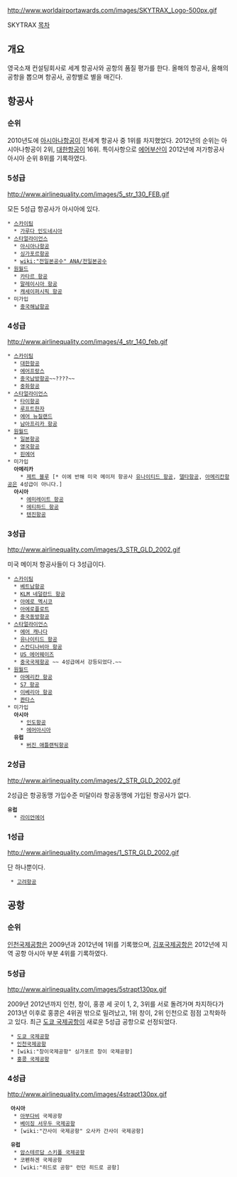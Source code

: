 http://www.worldairportawards.com/images/SKYTRAX_Logo-500px.gif

SKYTRAX
[[목차]]
== 개요 ==
영국소재 컨설팅회사로 세계 항공사와 공항의 품질 평가를 한다. 올해의 항공사, 올해의 공항을 뽑으며 항공사, 공항별로 별을 매긴다. 

== 항공사 ==

=== 순위 ===
2010년도에 [[아시아나항공]]이 전세계 항공사 중 1위를 차지했었다. 2012년의 순위는 아시아나항공이 2위, [[대한항공]]이 16위. 특이사항으로 [[에어부산]]이 2012년에 저가항공사 아시아 순위 8위를 기록하였다.

=== 5성급 === 
http://www.airlinequality.com/images/5_str_130_FEB.gif

모든 5성급 항공사가 아시아에 있다.  

 * [[스카이팀]]
   * [[가루다 인도네시아]]
 * [[스타얼라이언스]]
   * [[아시아나항공]]
   * [[싱가포르항공]]
   * [[wiki:"전일본공수" ANA/전일본공수]]
 * [[원월드]]
   * [[카타르 항공]]
   * [[말레이시아 항공]]
   * [[캐세이퍼시픽 항공]]
 * 미가입
   * [[중국해남항공]]

=== 4성급 === 
http://www.airlinequality.com/images/4_str_140_feb.gif
 * [[스카이팀]]
   * [[대한항공]]
   * [[에어프랑스]]
   * [[중국남방항공]]~~????~~
   * [[중화항공]]
 * [[스타얼라이언스]]
   * [[타이항공]]
   * [[루프트한자]]
   * [[에어 뉴질랜드]]
   * [[남아프리카 항공]]
 * [[원월드]]
   * [[일본항공]]
   * [[영국항공]]
   * [[핀에어]]
 * 미가입
   ''' 아메리카 '''
     * [[제트 블루]] [* 이에 반해 미국 메이저 항공사 [[유나이티드 항공]], [[델타항공]], [[아메리칸항공]]은 4성급이 아니다.]
   ''' 아시아 '''
     * [[에미레이트 항공]]
     * [[에티하드 항공]]
     * [[텐진항공]]

=== 3성급 ===
http://www.airlinequality.com/images/3_STR_GLD_2002.gif

미국 메이저 항공사들이 다 3성급이다. 

 * [[스카이팀]]
   * [[베트남항공]]
   * [[KLM 네덜란드 항공]]
   * [[아에로 멕시코]]
   * [[아에로플로트]]
   * [[중국동방항공]]
 * [[스타얼라이언스]]
   * [[에어 캐나다]]
   * [[유나이티드 항공]]
   * [[스칸디나비아 항공]]
   * [[US 에어웨이즈]]
   * [[중국국제항공]] ~~ 4성급에서 강등되었다.~~
 * [[원월드]]
   * [[아메리칸 항공]]
   * [[S7 항공]]
   * [[이베리아 항공]]
   * [[콴타스]]
 * 미가입 
   ''' 아시아 '''
     * [[인도항공]]
     * [[에어아시아]]
   ''' 유럽 '''
     * [[버진 애틀랜틱항공]]

=== 2성급 ===
http://www.airlinequality.com/images/2_STR_GLD_2002.gif

2성급은 항공동맹 가입수준 미달이라 항공동맹에 가입된 항공사가 없다. 

 ''' 유럽 '''
   * [[라이언에어]]

=== 1성급 ===
http://www.airlinequality.com/images/1_STR_GLD_2002.gif

단 하나뿐이다.  

  * [[고려항공]]

== 공항 ==
=== 순위 ===
[[인천국제공항]]은 2009년과 2012년에 1위를 기록했으며, [[김포국제공항]]은 2012년에 지역 공항 아시아 부분 4위를 기록하였다.

=== 5성급 ===

http://www.airlinequality.com/images/5strapt130px.gif

2009년 2012년까지 인천, 창이, 홍콩 세 곳이 1, 2, 3위를 서로 돌려가며 차지하다가 2013년 이후로 홍콩은 4위권 밖으로 밀려났고, 1위 창이, 2위 인천으로 점점 고착화하고 있다. 최근 [[도쿄 국제공항]]이 새로운 5성급 공항으로 선정되었다.

  * [[도쿄 국제공항]]
  * [[인천국제공항]]
  * [wiki:"창이국제공항" 싱가포르 창이 국제공항]
  * [[홍콩 국제공항]]

=== 4성급 ===
http://www.airlinequality.com/images/4strapt130px.gif

  ''' 아시아 '''
   * [[아부다비]] 국제공항
   * [[베이징 서우두 국제공항]]
   * [wiki:"간사이 국제공항" 오사카 간사이 국제공항]

  ''' 유럽 '''
   * [[암스테르담 스키폴 국제공항]]
   * 코펜하겐 국제공항
   * [wiki:"히드로 공항" 런던 히드로 공항]
  
 
  
